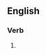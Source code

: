 {{also|reextending|reëxtending}}

==English==

===Verb===
{{head|en|verb form}}

# {{present participle of|re-extend|lang=en|nocat=1}}